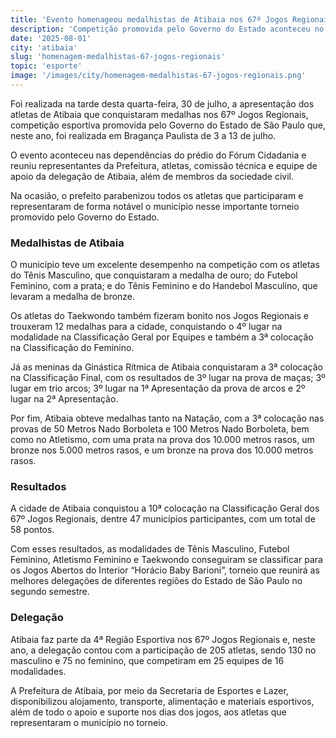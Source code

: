 ```yaml
---
title: 'Evento homenageou medalhistas de Atibaia nos 67º Jogos Regionais'
description: 'Competição promovida pelo Governo do Estado aconteceu no mês de julho, em Bragança Paulista'
date: '2025-08-01'
city: 'atibaia'
slug: 'homenagem-medalhistas-67-jogos-regionais'
topic: 'esporte'
image: '/images/city/homenagem-medalhistas-67-jogos-regionais.png'
---
```


Foi realizada na tarde desta quarta-feira, 30 de julho, a apresentação dos atletas de Atibaia que conquistaram medalhas nos 67º Jogos Regionais, competição esportiva promovida pelo Governo do Estado de São Paulo que, neste ano, foi realizada em Bragança Paulista de 3 a 13 de julho.

O evento aconteceu nas dependências do prédio do Fórum Cidadania e reuniu representantes da Prefeitura, atletas, comissão técnica e equipe de apoio da delegação de Atibaia, além de membros da sociedade civil.

Na ocasião, o prefeito parabenizou todos os atletas que participaram e representaram de forma notável o município nesse importante torneio promovido pelo Governo do Estado.

### Medalhistas de Atibaia

O município teve um excelente desempenho na competição com os atletas do Tênis Masculino, que conquistaram a medalha de ouro; do Futebol Feminino, com a prata; e do Tênis Feminino e do Handebol Masculino, que levaram a medalha de bronze.

Os atletas do Taekwondo também fizeram bonito nos Jogos Regionais e trouxeram 12 medalhas para a cidade, conquistando o 4º lugar na modalidade na Classificação Geral por Equipes e também a 3ª colocação na Classificação do Feminino.

Já as meninas da Ginástica Rítmica de Atibaia conquistaram a 3ª colocação na Classificação Final, com os resultados de 3º lugar na prova de maças; 3º lugar em trio arcos; 3º lugar na 1ª Apresentação da prova de arcos e 2º lugar na 2ª Apresentação.

Por fim, Atibaia obteve medalhas tanto na Natação, com a 3ª colocação nas provas de 50 Metros Nado Borboleta e 100 Metros Nado Borboleta, bem como no Atletismo, com uma prata na prova dos 10.000 metros rasos, um bronze nos 5.000 metros rasos, e um bronze na prova dos 10.000 metros rasos.

### Resultados

A cidade de Atibaia conquistou a 10ª colocação na Classificação Geral dos 67º Jogos Regionais, dentre 47 municípios participantes, com um total de 58 pontos.

Com esses resultados, as modalidades de Tênis Masculino, Futebol Feminino, Atletismo Feminino e Taekwondo conseguiram se classificar para os Jogos Abertos do Interior “Horácio Baby Barioni”, torneio que reunirá as melhores delegações de diferentes regiões do Estado de São Paulo no segundo semestre.

### Delegação

Atibaia faz parte da 4ª Região Esportiva nos 67º Jogos Regionais e, neste ano, a delegação contou com a participação de 205 atletas, sendo 130 no masculino e 75 no feminino, que competiram em 25 equipes de 16 modalidades.

A Prefeitura de Atibaia, por meio da Secretaria de Esportes e Lazer, disponibilizou alojamento, transporte, alimentação e materiais esportivos, além de todo o apoio e suporte nos dias dos jogos, aos atletas que representaram o município no torneio.
